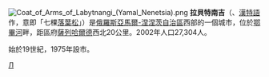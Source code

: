 {{coord|66|39|N|66|24|E|display=title}}
[[File:Coat_of_Arms_of_Labytnangi_(Yamal_Nenetsia).png|right]]
'''拉貝特南吉'''（{{lang-ru|Лабытна́нги}}、[[漢特語|漢特語]]作{{lang|kca|лапыт нангк}}，意即「七棵[[落葉松|落葉松]]」）是[[俄羅斯|俄羅斯]][[亞馬爾-涅涅茨自治區|亞馬爾-涅涅茨自治區]]西部的一個城市，位於[[鄂畢河|鄂畢河]]畔，距區府[[薩列哈爾德|薩列哈爾德]]西北20公里。2002年人口27,304人。

始於19世紀，1975年設市。

{{亞馬爾-涅涅茨自治區城市}}
{{Authority control}}

[[Category:亞馬爾-涅涅茨自治區城市|Л]]